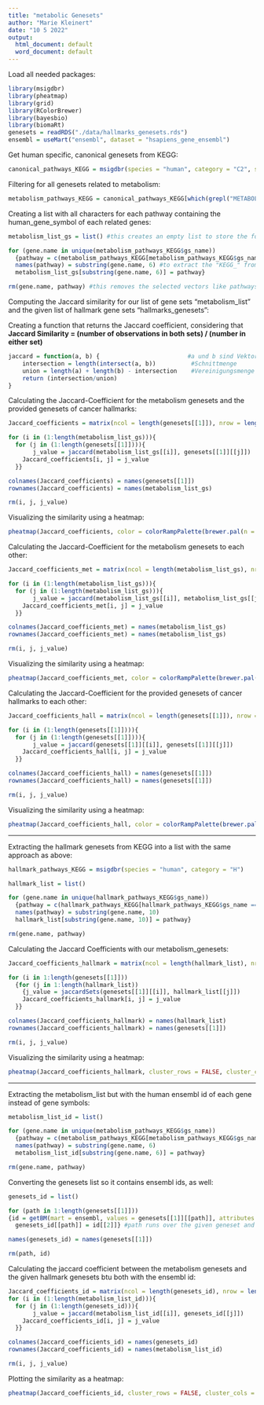 ```yaml
---
title: "metabolic Genesets"
author: "Marie Kleinert"
date: "10 5 2022"
output:
  html_document: default
  word_document: default
---
```

Load all needed packages:
```r
library(msigdbr)
library(pheatmap)
library(grid)
library(RColorBrewer)
library(bayesbio)
library(biomaRt)
genesets = readRDS("./data/hallmarks_genesets.rds")
ensembl = useMart("ensembl", dataset = "hsapiens_gene_ensembl")
```

Get human specific, canonical genesets from KEGG:
```r
canonical_pathways_KEGG = msigdbr(species = "human", category = "C2", subcategory = "CP:KEGG") 
```

Filtering for all genesets related to metabolism:
```r
metabolism_pathways_KEGG = canonical_pathways_KEGG[which(grepl("METABOLISM", canonical_pathways_KEGG$gs_name)==TRUE),]
```

Creating a list with all characters for each pathway containing the human_gene_symbol of each related genes:
```r
metabolism_list_gs = list() #this creates an empty list to store the for loop in

for (gene.name in unique(metabolism_pathways_KEGG$gs_name))
  {pathway = c(metabolism_pathways_KEGG[metabolism_pathways_KEGG$gs_name == gene.name, 7])
  names(pathway) = substring(gene.name, 6) #to extract the "KEGG_" from each name, substring is used
  metabolism_list_gs[substring(gene.name, 6)] = pathway}

rm(gene.name, pathway) #this removes the selected vectors like pathways from the environment to keep it clearly arranged
```

Computing the Jaccard similarity for our list of gene sets "metabolism_list" and the given list of hallmark gene sets "hallmarks_genesets":

Creating a function that returns the Jaccard coefficient, considering that **Jaccard Similarity = (number of observations in both sets) / (number in either set)**
```r
jaccard = function(a, b) {                         #a und b sind Vektoren
    intersection = length(intersect(a, b))          #Schnittmenge
    union = length(a) + length(b) - intersection    #Vereinigungsmenge
    return (intersection/union)
}
```

Calculating the Jaccard-Coefficient for the metabolism genesets and the provided genesets of cancer hallmarks:
```r
Jaccard_coefficients = matrix(ncol = length(genesets[[1]]), nrow = length(metabolism_list_gs), byrow = TRUE) 

for (i in (1:length(metabolism_list_gs))){
  for (j in (1:length(genesets[[1]]))){
       j_value = jaccard(metabolism_list_gs[[i]], genesets[[1]][[j]])
    Jaccard_coefficients[i, j] = j_value 
  }} 

colnames(Jaccard_coefficients) = names(genesets[[1]])
rownames(Jaccard_coefficients) = names(metabolism_list_gs) 

rm(i, j, j_value)
```

Visualizing the similarity using a heatmap:
```r
pheatmap(Jaccard_coefficients, color = colorRampPalette(brewer.pal(n = 7, name ="PuBu"))(100), main = "Jaccard Coefficients of hallmark genesets and metabolism genesets", fontsize_row = 5.25, fontsize_col = 6, fontsize = 10, angle_col = "315", cellwidth = 10, cellheight = 5)
```


Calculating the Jaccard-Coefficient for the metabolism genesets to each other:
```r
Jaccard_coefficients_met = matrix(ncol = length(metabolism_list_gs), nrow = length(metabolism_list_gs), byrow = TRUE) 

for (i in (1:length(metabolism_list_gs))){
  for (j in (1:length(metabolism_list_gs))){
       j_value = jaccard(metabolism_list_gs[[i]], metabolism_list_gs[[j]])
    Jaccard_coefficients_met[i, j] = j_value 
  }} 

colnames(Jaccard_coefficients_met) = names(metabolism_list_gs)
rownames(Jaccard_coefficients_met) = names(metabolism_list_gs) 

rm(i, j, j_value)
```

Visualizing the similarity using a heatmap:
```r
pheatmap(Jaccard_coefficients_met, color = colorRampPalette(brewer.pal(n = 7, name ="PuBu"))(100), main = "Jaccard Coefficients of metabolism genesets to each other", fontsize_row = 5.25, fontsize_col = 6, fontsize = 10, angle_col = "315", cellwidth = 10, cellheight = 5)
```


Calculating the Jaccard-Coefficient for the provided genesets of cancer hallmarks to each other:
```r
Jaccard_coefficients_hall = matrix(ncol = length(genesets[[1]]), nrow = length(genesets[[1]]), byrow = TRUE) 

for (i in (1:length(genesets[[1]]))){
  for (j in (1:length(genesets[[1]]))){
       j_value = jaccard(genesets[[1]][[i]], genesets[[1]][[j]])
    Jaccard_coefficients_hall[i, j] = j_value 
  }} 

colnames(Jaccard_coefficients_hall) = names(genesets[[1]])
rownames(Jaccard_coefficients_hall) = names(genesets[[1]]) 

rm(i, j, j_value)
```

Visualizing the similarity using a heatmap:
```r
pheatmap(Jaccard_coefficients_hall, color = colorRampPalette(brewer.pal(n = 7, name ="PuBu"))(100), main = "Jaccard Coefficients of hallmark genesets to each other", fontsize_row = 5.25, fontsize_col = 6, fontsize = 10, angle_col = "315", cellwidth = 10, cellheight = 5)
```


---


Extracting the hallmark genesets from KEGG into a list with the same approach as above:
```r
hallmark_pathways_KEGG = msigdbr(species = "human", category = "H")

hallmark_list = list()

for (gene.name in unique(hallmark_pathways_KEGG$gs_name))
  {pathway = c(hallmark_pathways_KEGG[hallmark_pathways_KEGG$gs_name == gene.name, 7])
  names(pathway) = substring(gene.name, 10)
  hallmark_list[substring(gene.name, 10)] = pathway}

rm(gene.name, pathway)
```

Calculating the Jaccard Coefficients with our metabolism_genesets:
```r
Jaccard_coefficients_hallmark = matrix(ncol = length(hallmark_list), nrow = length(genesets[[1]]), byrow = TRUE) #this creates an empty matrix to store the for loop in

for (i in 1:length(genesets[[1]]))
  {for (j in 1:length(hallmark_list))
    {j_value = jaccardSets(genesets[[1]][[i]], hallmark_list[[j]])
    Jaccard_coefficients_hallmark[i, j] = j_value 
  }}

colnames(Jaccard_coefficients_hallmark) = names(hallmark_list)
rownames(Jaccard_coefficients_hallmark) = names(genesets[[1]])

rm(i, j, j_value)
```

Visualizing the similarity using a heatmap:
```r
pheatmap(Jaccard_coefficients_hallmark, cluster_rows = FALSE, cluster_cols = FALSE, color = colorRampPalette(brewer.pal(n = 7, name ="PuBu"))(100), main = "Jaccard Coefficients of given and hallmark genesets", fontsize_row = 5.25, fontsize_col = 6, fontsize = 8, angle_col = "315", cellwidth = 10, cellheight = 5)
```


---


Extracting the metabolism_list but with the human ensembl id of each gene instead of gene symbols:
```r
metabolism_list_id = list()

for (gene.name in unique(metabolism_pathways_KEGG$gs_name))
  {pathway = c(metabolism_pathways_KEGG[metabolism_pathways_KEGG$gs_name == gene.name, 9]) #just a different column from the canonical pathway dataframe that stores the ensembl id
  names(pathway) = substring(gene.name, 6) 
  metabolism_list_id[substring(gene.name, 6)] = pathway}

rm(gene.name, pathway) 
```

Converting the genesets list so it contains ensembl ids, as well:
```r
genesets_id = list() 

for (path in 1:length(genesets[[1]]))
{id = getBM(mart = ensembl, values = genesets[[1]][[path]], attributes = c("hgnc_symbol", "ensembl_gene_id"), filters = "hgnc_symbol")
  genesets_id[[path]] = id[[2]]} #path runs over the given geneset and with getBM we extract the ensembl id for each gene symbol of each pathway 

names(genesets_id) = names(genesets[[1]])

rm(path, id)
```

Calculating the jaccard coefficient between the metabolism genesets and the given hallmark genesets btu both with the ensembl id:
```r
Jaccard_coefficients_id = matrix(ncol = length(genesets_id), nrow = length(metabolism_list_id), byrow = TRUE)
for (i in (1:length(metabolism_list_id))){
  for (j in (1:length(genesets_id))){
       j_value = jaccard(metabolism_list_id[[i]], genesets_id[[j]])
    Jaccard_coefficients_id[i, j] = j_value 
  }}

colnames(Jaccard_coefficients_id) = names(genesets_id)
rownames(Jaccard_coefficients_id) = names(metabolism_list_id)

rm(i, j, j_value)
```

Plotting the similarity as a heatmap:
```r
pheatmap(Jaccard_coefficients_id, cluster_rows = FALSE, cluster_cols = FALSE, color = colorRampPalette(brewer.pal(n = 7, name ="PuBu"))(100), main = "Jaccard Coefficients of hallmark genesets and metabolism genesets with ensemble ID", fontsize_row = 5.25, fontsize_col = 6, fontsize = 8, angle_col = "315", cellwidth = 10, cellheight = 5)
```

